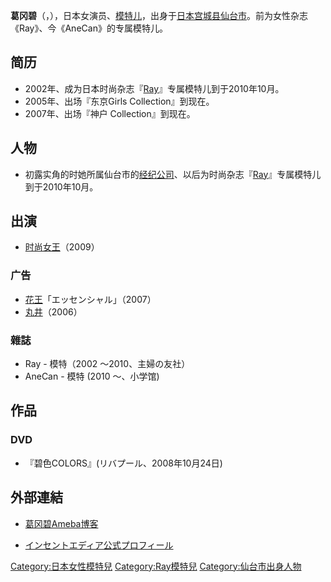 {{BLP unsourced|time=2020-04-21T23:36:29+00:00}}
{{藝人
| 姓名 = 葛冈碧
| 類型 = 模特儿
| 圖片名稱 = 
| 圖片簡介 = 
| 英文名 = Midori Kuzuoka
| 外文名 = 葛岡 碧
| 外文 = ja
| 綽號 = 
| 出生日期 = {{birth_date_and _age|1984|1|30}}
| 出生地點 = {{JPN}}[[宫城县|宫城县]][[仙台市|仙台市]]
| 逝世日期 = 
| 逝世地點 = 
| 國籍 = {{JPN}}
| 職業 = [[模特儿|模特儿]]
| 教育程度 = [[宫城县仙台三樱|宫城县仙台三樱]][[高级中学|高等學校]]毕业
| 宗教信仰 = 
| 語言 = [[日语|日语]]
| 經紀公司 = {{lang|ja|インセントエディア所属}}
| 活躍年代 = 2002年至今
| 網站 = [http://www.incent.jp/illume/model/kuzuoka/index.html 官方網站]
| imdb =
}}  
'''葛冈碧'''（{{jpn|j=葛岡 碧|hg=くずおか みどり|rm=Kuzuoka Midori}}，{{bd|1984年|1月30日|catIdx=Kuzuoka Midori}}），日本女演员、[[模特儿|模特儿]]，出身于[[日本|日本]][[宫城县|宫城县]][[仙台市|仙台市]]。前为女性杂志《Ray》、今《AneCan》的专属模特儿。

== 简历 ==
* 2002年、成为日本时尚杂志『[[Ray_(雜誌)|Ray]]』专属模特儿到于2010年10月。
* 2005年、出场『东京Girls Collection』到现在。
* 2007年、出场『神户 Collection』到现在。

== 人物 ==
* 初露实角的时她所属仙台市的[[经纪公司|经纪公司]]、以后为时尚杂志『[[Ray_(雜誌)|Ray]]』专属模特儿到于2010年10月。
== 出演 ==
* [[Real_Clothes|时尚女王]]（2009）
=== 广告 ===
* [[花王|花王]]「エッセンシャル」（2007） 
* [[丸井|丸井]]（2006） 
=== 雜誌 ===
* Ray - 模特（2002 ～2010、主婦の友社） 
* AneCan - 模特 (2010 ～、小学馆)
== 作品 ==
=== DVD ===
* 『碧色COLORS』(リバプール、2008年10月24日)

== 外部連結 ==
* {{ja}}[http://ameblo.jp/kuzuoka-midori/ 葛冈碧Ameba博客] {{Wayback|url=http://ameblo.jp/kuzuoka-midori/ |date=20151005171735 }}
* {{ja}}[http://www.incent.jp/illume/model/kuzuoka/index.html インセントエディア公式プロフィール] {{Wayback|url=http://www.incent.jp/illume/model/kuzuoka/index.html |date=20201127205309 }}

{{DEFAULTSORT:Kuzuoka Midori}}
[[Category:日本女性模特兒|Category:日本女性模特兒]]
[[Category:Ray模特兒|Category:Ray模特兒]]
[[Category:仙台市出身人物|Category:仙台市出身人物]]